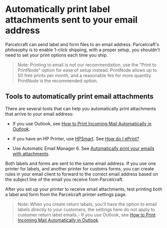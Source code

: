 
# Automatically print label attachments sent to your email address

Parcelcraft can send label and form files to an email address.  Parcelcraft's philosophy is 
to enable 1-click shipping, with a proper setup, you shouldn't need to set your print options each time you ship.

> Note: Printing to email is not our recommendation, use the "Print to PrintNode" option for
 ease of setup instead.  PrintNode allows up to 50 free prints per month, and a reasonable fee for more quantity. PrintNode is the recommended option.

## Tools to automatically print email attachments

 There are several tools that can help you automatically print attachments that arrive to your email address:

- If you use Outlook, see [How to Print Incoming Mail Automatically in Outlook](https://www.lifewire.com/automatically-print-incoming-mail-outlook-1173140).

- If you have an HP Printer, use [HPSmart](https://www.hpsmart.com/).  See [How do I ePrint?](Ihttps://www.hpsmart.com/us/en/cms/HPC/ePrint)
- Use Automatic Email Manager 6. See [Automatically print your emails with attachments](https://www.automatic-email-manager.com/feature-print-email-body-and-attachments).

Both labels and forms are sent to the same email address. If you use one printer for labels, 
and another printer for customs forms, you can create rules in your email client to forward 
to the correct email address based on the subject line of the email you receive from Parcelcraft.

After you set up your printer to receive email attachments, test printing both a label and 
form from the Parcelcraft printer settings page.

> Note: When you create return labels, you'll have the option to email labels directly to 
your customers, the settings here do not apply to customer return label emails.- If you use
 Outlook, see [How to Print Incoming Mail Automatically in Outlook](https://www.lifewire.com/automatically-print-incoming-mail-outlook-1173140).